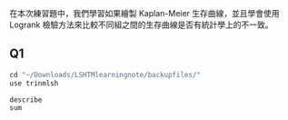 
在本次練習題中，我們學習如果繪製 Kaplan-Meier 生存曲線，並且學會使用 Logrank 檢驗方法來比較不同組之間的生存曲線是否有統計學上的不一致。

## Q1 


```r
cd "~/Downloads/LSHTMlearningnote/backupfiles/"
use trinmlsh

describe
sum
```

